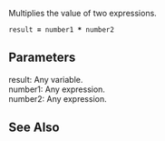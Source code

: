 Multiplies the value of two expressions.

 result '''=''' number1 '''*''' number2

==Parameters==
; result: Any variable.
; number1: Any expression.
; number2: Any expression.

==See Also==

              

              

              
